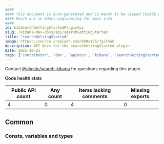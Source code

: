 ```yaml
---
####
#### This document is auto-generated and is meant to be viewed inside our experimental, new docs system.
#### Reach out in #docs-engineering for more info.
####
id: kibSearchGettingStartedPluginApi
slug: /kibana-dev-docs/api/searchGettingStarted
title: "searchGettingStarted"
image: https://source.unsplash.com/400x175/?github
description: API docs for the searchGettingStarted plugin
date: 2025-10-21
tags: ['contributor', 'dev', 'apidocs', 'kibana', 'searchGettingStarted']
---
```




Contact [@elastic/search-kibana](https://github.com/orgs/elastic/teams/search-kibana) for questions regarding this plugin.

**Code health stats**

| Public API count  | Any count | Items lacking comments | Missing exports |
|-------------------|-----------|------------------------|-----------------|
| 4 | 0 | 4 | 0 |

## Common

### Consts, variables and types
<DocDefinitionList data={searchGettingStartedObj.common.misc}/>

